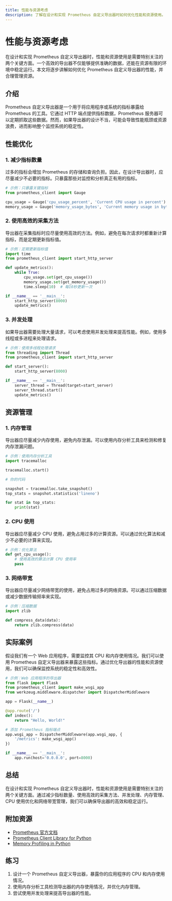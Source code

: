 ```yaml
---
title: 性能与资源考虑
description: 了解在设计和实现 Prometheus 自定义导出器时如何优化性能和资源使用。
---
```


# 性能与资源考虑

在设计和实现 Prometheus 自定义导出器时，性能和资源使用是需要特别关注的两个关键方面。一个高效的导出器不仅能够提供准确的数据，还能在资源有限的环境中稳定运行。本文将逐步讲解如何优化 Prometheus 自定义导出器的性能，并合理管理资源。

## 介绍

Prometheus 自定义导出器是一个用于将应用程序或系统的指标暴露给 Prometheus 的工具。它通过 HTTP 端点提供指标数据，Prometheus 服务器可以定期抓取这些数据。然而，如果导出器的设计不当，可能会导致性能瓶颈或资源浪费，进而影响整个监控系统的稳定性。

## 性能优化

### 1. 减少指标数量

过多的指标会增加 Prometheus 的存储和查询负担。因此，在设计导出器时，应尽量减少不必要的指标。只暴露那些对监控和分析真正有用的指标。

```python
# 示例：只暴露关键指标
from prometheus_client import Gauge

cpu_usage = Gauge('cpu_usage_percent', 'Current CPU usage in percent')
memory_usage = Gauge('memory_usage_bytes', 'Current memory usage in bytes')
```

### 2. 使用高效的采集方法

导出器在采集指标时应尽量使用高效的方法。例如，避免在每次请求时都重新计算指标，而是定期更新指标值。

```python
# 示例：定期更新指标值
import time
from prometheus_client import start_http_server

def update_metrics():
    while True:
        cpu_usage.set(get_cpu_usage())
        memory_usage.set(get_memory_usage())
        time.sleep(10)  # 每10秒更新一次

if __name__ == '__main__':
    start_http_server(8000)
    update_metrics()
```

### 3. 并发处理

如果导出器需要处理大量请求，可以考虑使用并发处理来提高性能。例如，使用多线程或多进程来处理请求。

```python
# 示例：使用多线程处理请求
from threading import Thread
from prometheus_client import start_http_server

def start_server():
    start_http_server(8000)

if __name__ == '__main__':
    server_thread = Thread(target=start_server)
    server_thread.start()
    update_metrics()
```

## 资源管理

### 1. 内存管理

导出器应尽量减少内存使用，避免内存泄漏。可以使用内存分析工具来检测和修复内存泄漏问题。

```python
# 示例：使用内存分析工具
import tracemalloc

tracemalloc.start()

# 你的代码

snapshot = tracemalloc.take_snapshot()
top_stats = snapshot.statistics('lineno')

for stat in top_stats:
    print(stat)
```

### 2. CPU 使用

导出器应尽量减少 CPU 使用，避免占用过多的计算资源。可以通过优化算法和减少不必要的计算来实现。

```python
# 示例：优化算法
def get_cpu_usage():
    # 使用高效的算法计算 CPU 使用率
    pass
```

### 3. 网络带宽

导出器应尽量减少网络带宽的使用，避免占用过多的网络资源。可以通过压缩数据或减少数据传输频率来实现。

```python
# 示例：压缩数据
import zlib

def compress_data(data):
    return zlib.compress(data)
```

## 实际案例

假设我们有一个 Web 应用程序，需要监控其 CPU 和内存使用情况。我们可以使用 Prometheus 自定义导出器来暴露这些指标。通过优化导出器的性能和资源使用，我们可以确保监控系统的稳定性和高效性。

```python
# 示例：Web 应用程序的导出器
from flask import Flask
from prometheus_client import make_wsgi_app
from werkzeug.middleware.dispatcher import DispatcherMiddleware

app = Flask(__name__)

@app.route('/')
def index():
    return "Hello, World!"

# 添加 Prometheus 指标端点
app.wsgi_app = DispatcherMiddleware(app.wsgi_app, {
    '/metrics': make_wsgi_app()
})

if __name__ == '__main__':
    app.run(host='0.0.0.0', port=8000)
```

## 总结

在设计和实现 Prometheus 自定义导出器时，性能和资源使用是需要特别关注的两个关键方面。通过减少指标数量、使用高效的采集方法、并发处理、内存管理、CPU 使用优化和网络带宽管理，我们可以确保导出器的高效和稳定运行。

## 附加资源

- [Prometheus 官方文档](https://prometheus.io/docs/)
- [Prometheus Client Library for Python](https://github.com/prometheus/client_python)
- [Memory Profiling in Python](https://docs.python.org/3/library/tracemalloc.html)

## 练习

1. 设计一个 Prometheus 自定义导出器，暴露你的应用程序的 CPU 和内存使用情况。
2. 使用内存分析工具检测导出器的内存使用情况，并优化内存管理。
3. 尝试使用并发处理来提高导出器的性能。
